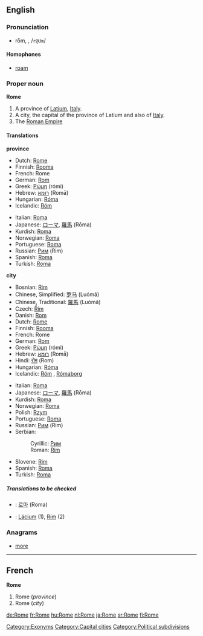 {{wikipedia}}
==English==

{{rank|enter|consider|provided|969|Rome|twelve|opposite|vast}}

===Pronunciation===
*rōm, {{Unicode|/rəʊm/}}, /<tt>r@Um</tt>/
*:{{Unicode|[[Rhymes:English:-əʊm|Rhymes: -əʊm]]}}

====Homophones====
*[[roam]]

===Proper noun===
'''Rome'''

#A province of [[Latium]], [[Italy]].
#A city, the capital of the province of Latium and also of [[Italy]].
#The [[Roman Empire]]

====Translations====
'''province'''
{{top}}
*Dutch: [[Rome#Dutch|Rome]] {{n}}
*Finnish: [[Rooma]]
*French: Rome {{f}}
*German: [[Rom]] {{n}}
*Greek: [[Ρώμη]] (rómi) {{f}}
*Hebrew: [[רומא]] (Romā) {{f}}
*Hungarian: [[Róma]]
*Icelandic: [[Róm]] {{f}}
{{mid}}
*Italian: [[Roma#Italian|Roma]]
*Japanese: [[ローマ]], [[羅馬]] (Rōma)
*Kurdish: [[Roma#Kurdish|Roma]]
*Norwegian: [[Roma]]
*Portuguese: [[Roma#Portuguese|Roma]] {{f}}
*Russian: [[Рим]] (Rim) {{m}}
*Spanish: [[Roma#Spanish|Roma]] {{f}}
*Turkish: [[Roma]]
{{bottom}}

'''city'''
{{top}}
*Bosnian: [[Rim#Bosnian|Rim]] {{m}}
*Chinese, Simplified: [[罗马]] (Luómǎ)
*Chinese, Traditional: [[羅馬]] (Luómǎ)
*Czech: [[Řím]] {{m}}
*Danish: [[Rom]]
*Dutch: [[Rome#Dutch|Rome]] {{n}}
*Finnish: [[Rooma]]
*French: Rome {{f}}
*German: [[Rom]] {{n}}
*Greek: [[Ρώμη]] (rómi) {{f}}
*Hebrew: [[רומא]] (Romā) {{f}}
*Hindi: [[रोम]] (Rom)
*Hungarian: [[Róma]]
*Icelandic: [[Róm]] {{f}}, [[Rómaborg]] {{f}}
{{mid}}
*Italian: [[Roma#Italian|Roma]] {{f}}
*Japanese: [[ローマ]], [[羅馬]] (Rōma)
*Kurdish: [[Roma#Kurdish|Roma]]
*Norwegian: [[Roma]]
*Polish: [[Rzym]] {{m}}
*Portuguese: [[Roma#Portuguese|Roma]] {{f}}
*Russian: [[Рим]] (Rim) {{m}}
*Serbian:
*:Cyrillic: [[Рим#Serbian|Рим]] {{m}}
*:Roman: [[Rim#Serbian|Rim]] {{m}}
*Slovene: [[Rim]] {{m}}
*Spanish: [[Roma#Spanish|Roma]] {{f}}
*Turkish: [[Roma]]
{{bottom}}

=====Translations to be checked=====
<!--Remove this section once all of the translations below have been moved into the tables above.-->
{{checktrans}}
*{{ttbc|Korean}}: [[로마]] (Roma)
*{{ttbc|Slovak}}: [[Lácium]] {{n}} (1), [[Rím]] {{m}} (2)

[[Category:Exonyms]]
[[Category:Capital cities]]
[[Category:Political subdivisions]]

===Anagrams===
*[[more]]

----

==French==
'''Rome''' {{f}}

#Rome (''province'')
#Rome (''city'')

[[de:Rome]]
[[fr:Rome]]
[[hu:Rome]]
[[nl:Rome]]
[[ja:Rome]]
[[sr:Rome]]
[[fi:Rome]]